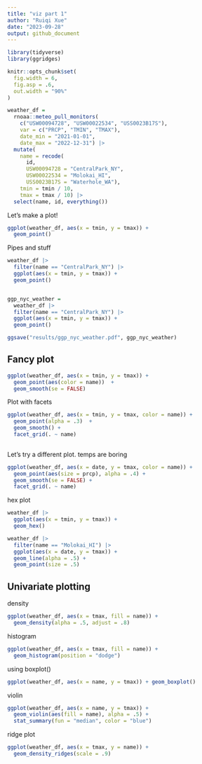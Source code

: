 ```yaml
---
title: "viz part 1"
author: "Ruiqi Xue"
date: "2023-09-28"
output: github_document
---
```


```r
library(tidyverse)
library(ggridges)

knitr::opts_chunk$set(
  fig.width = 6,
  fig.asp = .6,
  out.width = "90%"
)
```

```r
weather_df = 
  rnoaa::meteo_pull_monitors(
    c("USW00094728", "USW00022534", "USS0023B17S"),
    var = c("PRCP", "TMIN", "TMAX"), 
    date_min = "2021-01-01",
    date_max = "2022-12-31") |>
  mutate(
    name = recode(
      id, 
      USW00094728 = "CentralPark_NY", 
      USW00022534 = "Molokai_HI",
      USS0023B17S = "Waterhole_WA"),
    tmin = tmin / 10,
    tmax = tmax / 10) |>
  select(name, id, everything())
```

Let's make a plot!

```r
ggplot(weather_df, aes(x = tmin, y = tmax)) + 
  geom_point()

```

Pipes and stuff

```r
weather_df |>
  filter(name == "CentralPark_NY") |>
  ggplot(aes(x = tmin, y = tmax)) +
  geom_point()


ggp_nyc_weather = 
  weather_df |>
  filter(name == "CentralPark_NY") |>
  ggplot(aes(x = tmin, y = tmax)) +
  geom_point()

ggsave("results/ggp_nyc_weather.pdf", ggp_nyc_weather)
```

## Fancy plot

```r
ggplot(weather_df, aes(x = tmin, y = tmax)) +
  geom_point(aes(color = name))  + 
  geom_smooth(se = FALSE)
```


Plot with facets
```r
ggplot(weather_df, aes(x = tmin, y = tmax, color = name)) +
  geom_point(alpha = .3)  + 
  geom_smooth() +
  facet_grid(. ~ name)
  
```


Let's try a different plot. temps are boring

```r
ggplot(weather_df, aes(x = date, y = tmax, color = name)) +
  geom_point(aes(size = prcp), alpha = .4) +
  geom_smooth(se = FALSE) +
  facet_grid(. ~ name)
```

hex plot

```r
weather_df |>
  ggplot(aes(x = tmin, y = tmax)) +
  geom_hex()
```


```r
weather_df |>
  filter(name == "Molokai_HI") |>
  ggplot(aes(x = date, y = tmax)) +
  geom_line(alpha = .5) +
  geom_point(size = .5)
```



## Univariate plotting

density
```r
ggplot(weather_df, aes(x = tmax, fill = name)) +
  geom_density(alpha = .5, adjust = .8)
```

histogram
```r
ggplot(weather_df, aes(x = tmax, fill = name)) +
  geom_histogram(position = "dodge")
```


using boxplot()
```r
ggplot(weather_df, aes(x = name, y = tmax)) + geom_boxplot()
```


violin
```r
ggplot(weather_df, aes(x = name, y = tmax)) + 
  geom_violin(aes(fill = name), alpha = .5) + 
  stat_summary(fun = "median", color = "blue")
```


ridge plot
```r
ggplot(weather_df, aes(x = tmax, y = name)) + 
  geom_density_ridges(scale = .9)
```









